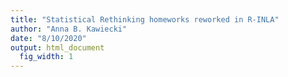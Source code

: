 ```yaml
---
title: "Statistical Rethinking homeworks reworked in R-INLA"
author: "Anna B. Kawiecki"
date: "8/10/2020"
output: html_document
  fig_width: 1
---
```


